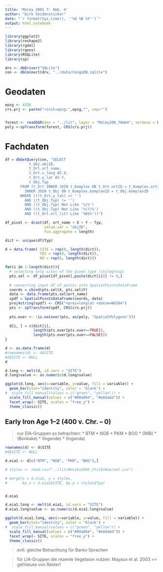 ```yaml
---
title: 'Maley 2001 7: Abb. 4'
author: "Dirk Seidensticker"
date: "`r format(Sys.time(), ''%d %B %Y'')`"
output: html_notebook
---
```


```r
library(ggplot2)
library(reshape2)
library(rgdal)
library(rgeos)
library(RSQLite)
library(sp)

drv <- dbDriver("SQLite")
con <- dbConnect(drv, "../data/CongoDB.sqlite")
```

# Geodaten

```r
epsg <- 4326
crs.prj <- paste("+init=epsg:",epsg,"", sep="")


forest <- readOGR(dsn = "../lit", layer = "Maley200_7Abb4", verbose = FALSE)
poly <-spTransform(forest, CRS(crs.prj)) 


```

# Fachdaten

```r
df = dbGetQuery(con, "SELECT
           t_Obj.objID,
           t_Ort.ort_name,
           t_Ort.x_long AS X, 
           t_Ort.y_lat AS Y, 
           t_Obj.Typ
       FROM (t_Ort INNER JOIN t_Komplex ON t_Ort.ortID = t_Komplex.ortID)
         INNER JOIN t_Obj ON t_Komplex.komplexID = t_Obj.komplexID
       WHERE (((t_Ort.y_lat) <> '') 
         AND ((t_Obj.Typ) != '')
         AND ((t_Obj.Typ) Not Like '%/%')
         AND ((t_Obj.Typ) Not Like '%(?)%')
         AND ((t_Ort.ort_lit) Like '%DS%'))")

df_pivot <- dcast(df, ort_name + X + Y ~ Typ, 
                  value.var = "objID",
                  fun.aggregate = length)

dict <- unique(df$Typ)

d = data.frame( SITE = rep(0, length(dict)), 
                YES = rep(0, length(dict)), 
                NO = rep(0, length(dict)))

for(i in 1:length(dict)){
  # selecting only sites of the given type (stylegroup)
  pts.sel <- df_pivot[df_pivot[,paste(dict[i])] != 0,]
  
  # converting input df of points into SpatialPointsDataFrame
  coords = cbind(pts.sel$X, pts.sel$Y)
  data <- data.frame(pts.sel$ort_name)
  spdf = SpatialPointsDataFrame(coords, data)
  proj4string(spdf) <- CRS("+proj=longlat +datum=WGS84")
  pts <- spTransform(spdf, CRS(crs.prj)) 
  
  pts.over <- !is.na(over(pts, as(poly, "SpatialPolygons")))
  
  d[i, ] = c(dict[i], 
             length(pts.over[pts.over==TRUE]),
             length(pts.over[pts.over==FALSE]))
}

d <- as.data.frame(d)
#rownames(d) <- d$SITE
#d$SITE <- NULL
d
```

```r
d.long <- melt(d, id.vars = "SITE")
d.long$value <- as.numeric(d.long$value)

ggplot(d.long, aes(x=variable, y=value, fill = variable)) + 
  geom_bar(stat="identity", color = 'black') + 
#  scale_fill_manual(values = c("green", "yellow")) + 
  scale_fill_manual(values = c("#00a064", "#e8da6d")) + 
  facet_wrap(~ SITE, scales = "free_y") + 
  theme_classic()
```

## Early Iron Age 1--2 (400 v. Chr. -- 0)

> nur EIA-Gruppen so betrachten:
  * BTM
  * NGB
  * PKM
  * BOG
  * (IMB)
  * (Bonkake)
  * (Ingende)
  * (Inganda)

```r
rownames(d) <- d$SITE
#d$SITE <- NULL

d.eia1 <- d[c("BTM", "NGB", "PKM", "BOG"),]

# styles <- read.csv("../lit/Wotzka1995_StilGrKuerzel.csv")

# merge(x = d.eia1, y = styles, 
#       by.x = d.eia1$SITE, by.y = styles$Typ)


d.eia1
```

```r
d.eia1.long <- melt(d.eia1, id.vars = "SITE")
d.eia1.long$value <- as.numeric(d.eia1.long$value)

ggplot(d.eia1.long, aes(x=variable, y=value, fill = variable)) + 
  geom_bar(stat="identity", color = 'black') + 
#  scale_fill_manual(values = c("green", "yellow")) + 
  scale_fill_manual(values = c("#00a064", "#e8da6d")) + 
  facet_wrap(~ SITE, scales = "free_y") + 
  theme_classic()
```

> evtl. gleiche Betrachtung für Bantu-Sprachen

> für LIA-Gruppen die rezente Vegetaion nutzen: Mayaux et al. 2003 >> getValues von Raster!

